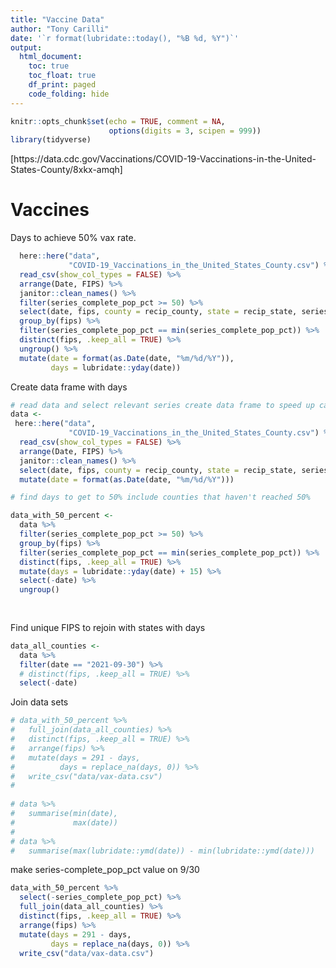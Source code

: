 ```yaml
---
title: "Vaccine Data"
author: "Tony Carilli"
date: '`r format(lubridate::today(), "%B %d, %Y")`'
output: 
  html_document:
    toc: true
    toc_float: true
    df_print: paged
    code_folding: hide
---
```


```r
knitr::opts_chunk$set(echo = TRUE, comment = NA,
                      options(digits = 3, scipen = 999))
library(tidyverse)
```


[https://data.cdc.gov/Vaccinations/COVID-19-Vaccinations-in-the-United-States-County/8xkx-amqh]


# Vaccines

Days to achieve 50% vax rate.

```r
  here::here("data",
             "COVID-19_Vaccinations_in_the_United_States_County.csv") %>%
  read_csv(show_col_types = FALSE) %>% 
  arrange(Date, FIPS) %>% 
  janitor::clean_names() %>% 
  filter(series_complete_pop_pct >= 50) %>% 
  select(date, fips, county = recip_county, state = recip_state, series_complete_pop_pct) %>% 
  group_by(fips) %>% 
  filter(series_complete_pop_pct == min(series_complete_pop_pct)) %>% 
  distinct(fips, .keep_all = TRUE) %>% 
  ungroup() %>%
  mutate(date = format(as.Date(date, "%m/%d/%Y")),
         days = lubridate::yday(date))
```

Create data frame with days

```r
# read data and select relevant series create data frame to speed up calculation.
data <- 
 here::here("data",
             "COVID-19_Vaccinations_in_the_United_States_County.csv") %>%
  read_csv(show_col_types = FALSE) %>% 
  arrange(Date, FIPS) %>% 
  janitor::clean_names() %>% 
  select(date, fips, county = recip_county, state = recip_state, series_complete_pop_pct) %>% 
  mutate(date = format(as.Date(date, "%m/%d/%Y")))

# find days to get to 50% include counties that haven't reached 50%

data_with_50_percent <-
  data %>%
  filter(series_complete_pop_pct >= 50) %>%
  group_by(fips) %>%
  filter(series_complete_pop_pct == min(series_complete_pop_pct)) %>%
  distinct(fips, .keep_all = TRUE) %>%
  mutate(days = lubridate::yday(date) + 15) %>% 
  select(-date) %>% 
  ungroup()
    
    
```

Find unique FIPS to rejoin with states with days

```r
data_all_counties <-
  data %>%
  filter(date == "2021-09-30") %>% 
  # distinct(fips, .keep_all = TRUE) %>%
  select(-date)
```


Join data sets

```r
# data_with_50_percent %>% 
#   full_join(data_all_counties) %>% 
#   distinct(fips, .keep_all = TRUE) %>% 
#   arrange(fips) %>% 
#   mutate(days = 291 - days,
#          days = replace_na(days, 0)) %>% 
#   write_csv("data/vax-data.csv")
#   
  
# data %>% 
#   summarise(min(date),
#             max(date))
# 
# data %>% 
#   summarise(max(lubridate::ymd(date)) - min(lubridate::ymd(date)))
```
make series-complete_pop_pct value on 9/30

```r
data_with_50_percent %>% 
  select(-series_complete_pop_pct) %>% 
  full_join(data_all_counties) %>% 
  distinct(fips, .keep_all = TRUE) %>% 
  arrange(fips) %>% 
  mutate(days = 291 - days,
         days = replace_na(days, 0)) %>% 
  write_csv("data/vax-data.csv")

```

